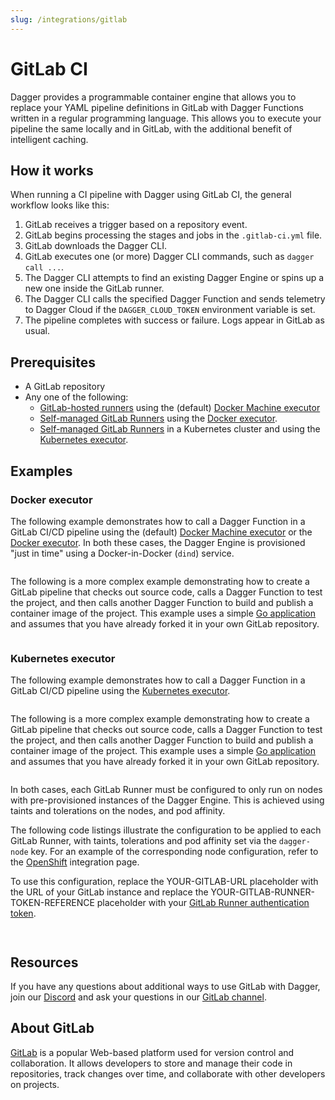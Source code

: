 ```yaml
---
slug: /integrations/gitlab
---
```


# GitLab CI

Dagger provides a programmable container engine that allows you to replace your YAML pipeline definitions in GitLab with Dagger Functions written in a regular programming language. This allows you to execute your pipeline the same locally and in GitLab, with the additional benefit of intelligent caching.

## How it works

When running a CI pipeline with Dagger using GitLab CI, the general workflow looks like this:

1. GitLab receives a trigger based on a repository event.
1. GitLab begins processing the stages and jobs in the `.gitlab-ci.yml` file.
1. GitLab downloads the Dagger CLI.
1. GitLab executes one (or more) Dagger CLI commands, such as `dagger call ...`.
1. The Dagger CLI attempts to find an existing Dagger Engine or spins up a new one inside the GitLab runner.
1. The Dagger CLI calls the specified Dagger Function and sends telemetry to Dagger Cloud if the `DAGGER_CLOUD_TOKEN` environment variable is set.
1. The pipeline completes with success or failure. Logs appear in GitLab as usual.

## Prerequisites

- A GitLab repository
- Any one of the following:
  - [GitLab-hosted runners](https://docs.gitlab.com/ee/ci/runners/index.html) using the (default) [Docker Machine executor](https://docs.gitlab.com/runner/executors/docker_machine.html)
  - [Self-managed GitLab Runners](https://docs.gitlab.com/runner/install/index.html) using the [Docker executor](https://docs.gitlab.com/runner/executors/docker.html).
  - [Self-managed GitLab Runners](https://docs.gitlab.com/runner/install/index.html) in a Kubernetes cluster and using the [Kubernetes executor](https://docs.gitlab.com/runner/executors/kubernetes/).

## Examples

### Docker executor

The following example demonstrates how to call a Dagger Function in a GitLab CI/CD pipeline using the (default) [Docker Machine executor](https://docs.gitlab.com/runner/executors/docker_machine.html) or the [Docker executor](https://docs.gitlab.com/runner/executors/docker.html). In both these cases, the Dagger Engine is provisioned "just in time" using a Docker-in-Docker (`dind`) service.

```yaml title=".gitlab-ci.yml" file=./snippets/gitlab-docker-hello.yml
```

The following is a more complex example demonstrating how to create a GitLab pipeline that checks out source code, calls a Dagger Function to test the project, and then calls another Dagger Function to build and publish a container image of the project. This example uses a simple [Go application](https://github.com/kpenfound/greetings-api) and assumes that you have already forked it in your own GitLab repository.

```yaml title=".gitlab-ci.yml" file=./snippets/gitlab-docker-test-build.yml
```

### Kubernetes executor

The following example demonstrates how to call a Dagger Function in a GitLab CI/CD pipeline using the [Kubernetes executor](https://docs.gitlab.com/runner/executors/kubernetes/).

```yaml title=".gitlab-ci.yml" file=./snippets/gitlab-kubernetes-hello.yml
```

The following is a more complex example demonstrating how to create a GitLab pipeline that checks out source code, calls a Dagger Function to test the project, and then calls another Dagger Function to build and publish a container image of the project. This example uses a simple [Go application](https://github.com/kpenfound/greetings-api) and assumes that you have already forked it in your own GitLab repository.


```yaml title=".gitlab-ci.yml" file=./snippets/gitlab-kubernetes-test-build.yml
```

In both cases, each GitLab Runner must be configured to only run on nodes with pre-provisioned instances of the Dagger Engine. This is achieved using taints and tolerations on the nodes, and pod affinity.

The following code listings illustrate the configuration to be applied to each GitLab Runner, with taints, tolerations and pod affinity set via the `dagger-node` key. For an example of the corresponding node configuration, refer to the [OpenShift](./openshift.mdx) integration page.

To use this configuration, replace the YOUR-GITLAB-URL placeholder with the URL of your GitLab instance and replace the YOUR-GITLAB-RUNNER-TOKEN-REFERENCE placeholder with your [GitLab Runner authentication token](https://docs.gitlab.com/ee/ci/runners/runners_scope.html#create-a-shared-runner-with-a-runner-authentication-token).

```yaml title="runner-config.yml" file=./snippets/gitlab-runner-config.yml
```

```yaml title="runner.yml" file=./snippets/gitlab-runner.yml
```


## Resources

If you have any questions about additional ways to use GitLab with Dagger, join our [Discord](https://discord.gg/dagger-io) and ask your questions in our [GitLab channel](https://discord.com/channels/707636530424053791/1122940615806685296).

## About GitLab

[GitLab](https://gitlab.com/) is a popular Web-based platform used for version control and collaboration. It allows developers to store and manage their code in repositories, track changes over time, and collaborate with other developers on projects.
